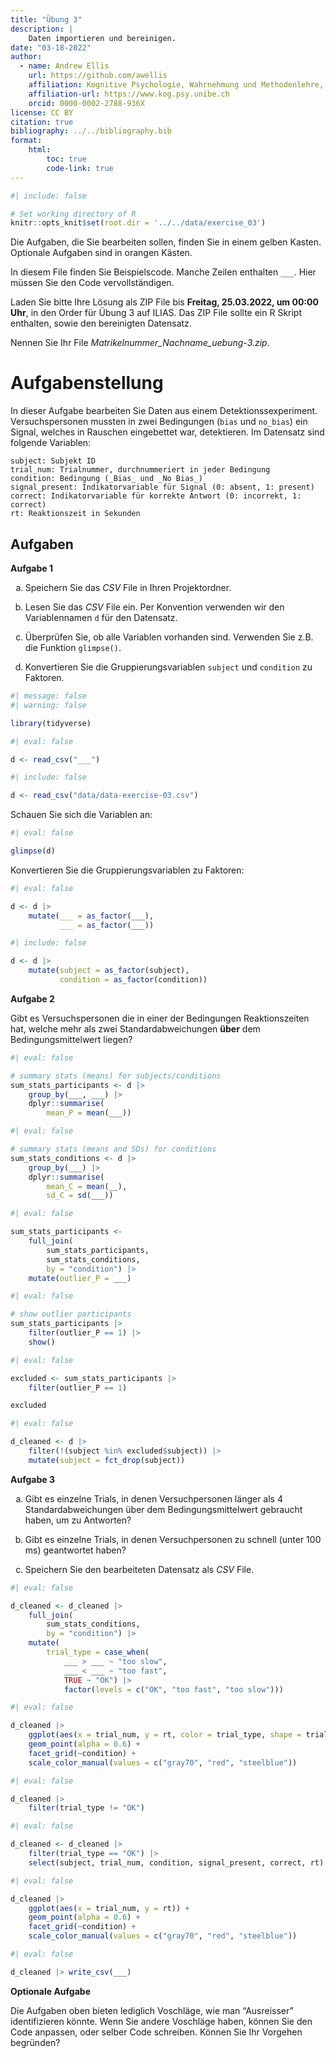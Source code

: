 ```yaml
---
title: "Übung 3"
description: | 
    Daten importieren und bereinigen.
date: "03-18-2022"
author:
  - name: Andrew Ellis
    url: https://github.com/awellis
    affiliation: Kognitive Psychologie, Wahrnehmung und Methodenlehre, Universität Bern 
    affiliation-url: https://www.kog.psy.unibe.ch
    orcid: 0000-0002-2788-936X
license: CC BY
citation: true
bibliography: ../../bibliography.bib
format:
    html:
        toc: true
        code-link: true
---
```


```r
#| include: false

# Set working directory of R
knitr::opts_knit$set(root.dir = '../../data/exercise_03')
```

:::{.callout-note}
Die Aufgaben, die Sie bearbeiten sollen, finden Sie in einem gelben Kasten. Optionale Aufgaben sind in orangen Kästen. 

In diesem File finden Sie Beispielscode. Manche Zeilen enthalten ` ___ `. Hier müssen Sie den Code vervollständigen.

Laden Sie bitte Ihre Lösung als ZIP File bis **Freitag, 25.03.2022, um 00:00 Uhr**, in den Order für Übung 3 auf ILIAS. Das ZIP File sollte ein R Skript enthalten, sowie den bereinigten Datensatz.

Nennen Sie Ihr File *Matrikelnummer_Nachname_uebung-3.zip*.
:::

# Aufgabenstellung

In dieser Aufgabe bearbeiten Sie Daten aus einem Detektionssexperiment. Versuchspersonen mussten in zwei Bedingungen (`bias` und `no_bias`) ein Signal, welches in Rauschen eingebettet war, detektieren. Im Datensatz sind folgende Variablen:

```
subject: Subjekt ID
trial_num: Trialnummer, durchnummeriert in jeder Bedingung
condition: Bedingung (_Bias_ und _No Bias_)
signal_present: Indikatorvariable für Signal (0: absent, 1: present)
correct: Indikatorvariable für korrekte Antwort (0: incorrekt, 1: correct)
rt: Reaktionszeit in Sekunden

```

## Aufgaben 

:::{.callout-note}
**Aufgabe 1**

a) Speichern Sie das *CSV* File in Ihren Projektordner.

b) Lesen Sie das *CSV* File ein. Per Konvention verwenden wir den Variablennamen `d` für den Datensatz.

c) Überprüfen Sie, ob alle Variablen vorhanden sind. Verwenden Sie z.B. die Funktion `glimpse()`.

d) Konvertieren Sie die Gruppierungsvariablen `subject` und `condition` zu Faktoren.
:::

```r
#| message: false
#| warning: false

library(tidyverse)
```

```r
#| eval: false

d <- read_csv("___")
```

```r
#| include: false

d <- read_csv("data/data-exercise-03.csv")
```

Schauen Sie sich die Variablen an:

```r
#| eval: false

glimpse(d)
```

Konvertieren Sie die Gruppierungsvariablen zu Faktoren:

```r
#| eval: false

d <- d |>
    mutate(___ = as_factor(___),
           ___ = as_factor(___))
```

```r
#| include: false

d <- d |>
    mutate(subject = as_factor(subject),
           condition = as_factor(condition))
```

:::{.callout-note}
**Aufgabe 2**

Gibt es Versuchspersonen die in einer der Bedingungen Reaktionszeiten hat, welche mehr als zwei Standardabweichungen **über** dem Bedingungsmittelwert liegen?
:::

```r
#| eval: false

# summary stats (means) for subjects/conditions
sum_stats_participants <- d |>
    group_by(___, ___) |>
    dplyr::summarise(
        mean_P = mean(___))

```

```r
#| eval: false

# summary stats (means and SDs) for conditions
sum_stats_conditions <- d |>
    group_by(___) |>
    dplyr::summarise(
        mean_C = mean(__),
        sd_C = sd(___))
```

```r
#| eval: false

sum_stats_participants <-
    full_join(
        sum_stats_participants,
        sum_stats_conditions,
        by = "condition") |>
    mutate(outlier_P = ___)
```

```r
#| eval: false

# show outlier participants
sum_stats_participants |>
    filter(outlier_P == 1) |>
    show()
```

```r
#| eval: false

excluded <- sum_stats_participants |>
    filter(outlier_P == 1)

excluded
```

```r
#| eval: false

d_cleaned <- d |>
    filter(!(subject %in% excluded$subject)) |>
    mutate(subject = fct_drop(subject))
```

:::{.callout-note}
**Aufgabe 3**

a) Gibt es einzelne Trials, in denen Versuchpersonen länger als 4 Standardabweichungen über dem  Bedingungsmittelwert gebraucht haben, um zu Antworten?

b) Gibt es einzelne Trials, in denen Versuchpersonen zu schnell (unter 100 ms) geantwortet haben?

c) Speichern Sie den bearbeiteten Datensatz als _CSV_ File.
:::

```r
#| eval: false

d_cleaned <- d_cleaned |>
    full_join(
        sum_stats_conditions,
        by = "condition") |>
    mutate(
        trial_type = case_when(
            ___ > ___ ~ "too slow",
            ___ < ___ ~ "too fast",
            TRUE ~ "OK") |>
            factor(levels = c("OK", "too fast", "too slow")))

```

```r
#| eval: false

d_cleaned |>
    ggplot(aes(x = trial_num, y = rt, color = trial_type, shape = trial_type)) +
    geom_point(alpha = 0.6) +
    facet_grid(~condition) +
    scale_color_manual(values = c("gray70", "red", "steelblue"))
```

```r
#| eval: false

d_cleaned |>
    filter(trial_type != "OK")
```


```r
#| eval: false

d_cleaned <- d_cleaned |>
    filter(trial_type == "OK") |>
    select(subject, trial_num, condition, signal_present, correct, rt)
```

```r
#| eval: false

d_cleaned |>
    ggplot(aes(x = trial_num, y = rt)) +
    geom_point(alpha = 0.6) +
    facet_grid(~condition) +
    scale_color_manual(values = c("gray70", "red", "steelblue"))
```

```r
#| eval: false

d_cleaned |> write_csv(___)
```

:::{.callout-tip}
**Optionale Aufgabe**

Die Aufgaben oben bieten lediglich Voschläge, wie man "Ausreisser" identifizieren könnte. Wenn Sie andere Voschläge haben, können Sie den Code anpassen, oder selber Code schreiben. Können Sie Ihr Vorgehen begründen?
:::